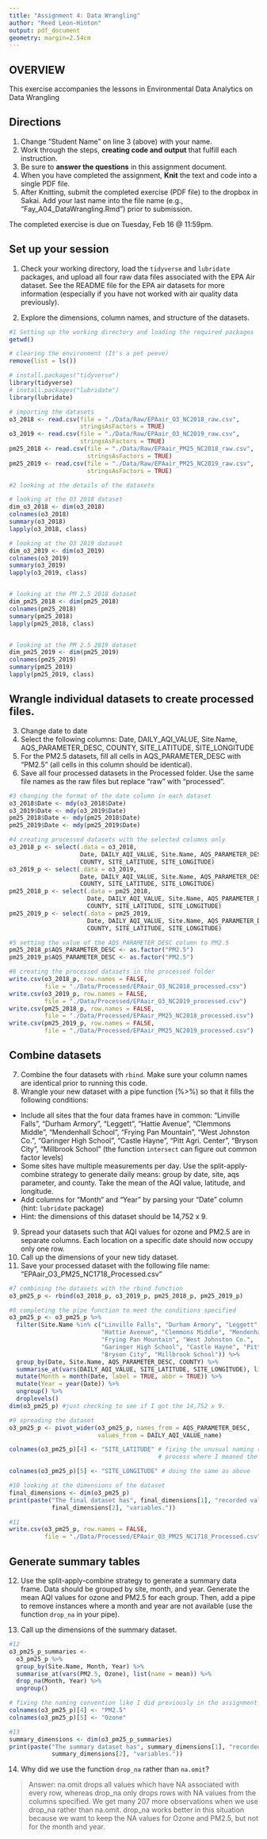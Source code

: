 ```yaml
---
title: "Assignment 4: Data Wrangling"
author: "Reed Leon-Hinton"
output: pdf_document
geometry: margin=2.54cm
---
```


## OVERVIEW

This exercise accompanies the lessons in Environmental Data Analytics on Data Wrangling 

## Directions
1. Change "Student Name" on line 3 (above) with your name.
2. Work through the steps, **creating code and output** that fulfill each instruction.
3. Be sure to **answer the questions** in this assignment document.
4. When you have completed the assignment, **Knit** the text and code into a single PDF file.
5. After Knitting, submit the completed exercise (PDF file) to the dropbox in Sakai. Add your last name into the file name (e.g., "Fay_A04_DataWrangling.Rmd") prior to submission.

The completed exercise is due on Tuesday, Feb 16 @ 11:59pm.

## Set up your session 
1. Check your working directory, load the `tidyverse` and `lubridate` packages, and upload all four raw data files associated with the EPA Air dataset. See the README file for the EPA air datasets for more information (especially if you have not worked with air quality data previously). 

2. Explore the dimensions, column names, and structure of the datasets. 

```r
#1 Setting up the working directory and loading the required packages
getwd()

# clearing the environment (It's a pet peeve)
remove(list = ls())

# install.packages("tidyverse")
library(tidyverse)
# install.packages("lubridate")
library(lubridate)

# importing the datasets
o3_2018 <- read.csv(file = "./Data/Raw/EPAair_O3_NC2018_raw.csv", 
                    stringsAsFactors = TRUE)
o3_2019 <- read.csv(file = "./Data/Raw/EPAair_O3_NC2019_raw.csv", 
                    stringsAsFactors = TRUE)
pm25_2018 <- read.csv(file = "./Data/Raw/EPAair_PM25_NC2018_raw.csv", 
                      stringsAsFactors = TRUE)
pm25_2019 <- read.csv(file = "./Data/Raw/EPAair_PM25_NC2019_raw.csv", 
                      stringsAsFactors = TRUE)

#2 looking at the details of the datasets

# looking at the O3 2018 dataset
dim_o3_2018 <- dim(o3_2018)
colnames(o3_2018)
summary(o3_2018)
lapply(o3_2018, class)

# looking at the O3 2019 dataset
dim_o3_2019 <- dim(o3_2019)
colnames(o3_2019)
summary(o3_2019)
lapply(o3_2019, class)


# looking at the PM 2.5 2018 dataset
dim_pm25_2018 <- dim(pm25_2018)
colnames(pm25_2018)
summary(pm25_2018)
lapply(pm25_2018, class)


# looking at the PM 2.5 2019 dataset
dim_pm25_2019 <- dim(pm25_2019)
colnames(pm25_2019)
summary(pm25_2019)
lapply(pm25_2019, class)

```

## Wrangle individual datasets to create processed files.
3. Change date to date
4. Select the following columns: Date, DAILY_AQI_VALUE, Site.Name, AQS_PARAMETER_DESC, COUNTY, SITE_LATITUDE, SITE_LONGITUDE
5. For the PM2.5 datasets, fill all cells in AQS_PARAMETER_DESC with "PM2.5" (all cells in this column should be identical).
6. Save all four processed datasets in the Processed folder. Use the same file names as the raw files but replace "raw" with "processed".

```r
#3 changing the format of the date column in each dataset
o3_2018$Date <- mdy(o3_2018$Date)
o3_2019$Date <- mdy(o3_2019$Date)
pm25_2018$Date <- mdy(pm25_2018$Date)
pm25_2019$Date <- mdy(pm25_2019$Date)

#4 creating processed datasets with the selected columns only
o3_2018_p <- select(.data = o3_2018,
                    Date, DAILY_AQI_VALUE, Site.Name, AQS_PARAMETER_DESC, 
                    COUNTY, SITE_LATITUDE, SITE_LONGITUDE)
o3_2019_p <- select(.data = o3_2019,
                    Date, DAILY_AQI_VALUE, Site.Name, AQS_PARAMETER_DESC, 
                    COUNTY, SITE_LATITUDE, SITE_LONGITUDE)
pm25_2018_p <- select(.data = pm25_2018,
                      Date, DAILY_AQI_VALUE, Site.Name, AQS_PARAMETER_DESC, 
                      COUNTY, SITE_LATITUDE, SITE_LONGITUDE)
pm25_2019_p <- select(.data = pm25_2019,
                      Date, DAILY_AQI_VALUE, Site.Name, AQS_PARAMETER_DESC, 
                      COUNTY, SITE_LATITUDE, SITE_LONGITUDE)

#5 setting the value of the AQS_PARAMETER_DESC column to PM2.5
pm25_2018_p$AQS_PARAMETER_DESC <- as.factor("PM2.5")
pm25_2019_p$AQS_PARAMETER_DESC <- as.factor("PM2.5")

#6 creating the processed datasets in the processed folder
write.csv(o3_2018_p, row.names = FALSE,
          file = "./Data/Processed/EPAair_O3_NC2018_processed.csv")
write.csv(o3_2019_p, row.names = FALSE,
          file = "./Data/Processed/EPAair_O3_NC2019_processed.csv")
write.csv(pm25_2018_p, row.names = FALSE,
          file = "./Data/Processed/EPAair_PM25_NC2018_processed.csv")
write.csv(pm25_2019_p, row.names = FALSE,
          file = "./Data/Processed/EPAair_PM25_NC2019_processed.csv")

```


## Combine datasets
7. Combine the four datasets with `rbind`. Make sure your column names are identical prior to running this code. 
8. Wrangle your new dataset with a pipe function (%>%) so that it fills the following conditions: 

* Include all sites that the four data frames have in common: "Linville Falls", "Durham Armory", "Leggett", "Hattie Avenue", "Clemmons Middle", "Mendenhall School", "Frying Pan Mountain", "West Johnston Co.", "Garinger High School", "Castle Hayne", "Pitt Agri. Center", "Bryson City", "Millbrook School" (the function `intersect` can figure out common factor levels)
* Some sites have multiple measurements per day. Use the split-apply-combine strategy to generate daily means: group by date, site, aqs parameter, and county. Take the mean of the AQI value, latitude, and longitude.
* Add columns for "Month" and "Year" by parsing your "Date" column (hint: `lubridate` package)
* Hint: the dimensions of this dataset should be 14,752 x 9.

9. Spread your datasets such that AQI values for ozone and PM2.5 are in separate columns. Each location on a specific date should now occupy only one row.
10. Call up the dimensions of your new tidy dataset.
11. Save your processed dataset with the following file name: "EPAair_O3_PM25_NC1718_Processed.csv"

```r
#7 combining the datasets with the rbind function
o3_pm25_p <- rbind(o3_2018_p, o3_2019_p, pm25_2018_p, pm25_2019_p)

#8 completing the pipe function to meet the conditions specified
o3_pm25_p <- o3_pm25_p %>%
  filter(Site.Name %in% c("Linville Falls", "Durham Armory", "Leggett", 
                          "Hattie Avenue", "Clemmons Middle", "Mendenhall School", 
                          "Frying Pan Mountain", "West Johnston Co.", 
                          "Garinger High School", "Castle Hayne", "Pitt Agri. Center", 
                          "Bryson City", "Millbrook School")) %>%
  group_by(Date, Site.Name, AQS_PARAMETER_DESC, COUNTY) %>%
  summarise_at(vars(DAILY_AQI_VALUE, SITE_LATITUDE, SITE_LONGITUDE), list(name = mean)) %>%
  mutate(Month = month(Date, label = TRUE, abbr = TRUE)) %>%
  mutate(Year = year(Date)) %>%
  ungroup() %>%
  droplevels()
dim(o3_pm25_p) #just checking to see if I got the 14,752 x 9.

#9 spreading the dataset
o3_pm25_p <- pivot_wider(o3_pm25_p, names_from = AQS_PARAMETER_DESC, 
                         values_from = DAILY_AQI_VALUE_name)

colnames(o3_pm25_p)[4] <- "SITE_LATITUDE" # fixing the unusual naming resulting from the 
                                          # process where I meaned the values

colnames(o3_pm25_p)[5] <- "SITE_LONGITUDE" # doing the same as above

#10 looking at the dimensions of the dataset
final_dimensions <- dim(o3_pm25_p)
print(paste("The final dataset has", final_dimensions[1], "recorded values for", 
            final_dimensions[2], "variables."))

#11
write.csv(o3_pm25_p, row.names = FALSE,
          file = "./Data/Processed/EPAair_O3_PM25_NC1718_Processed.csv")

```


## Generate summary tables
12. Use the split-apply-combine strategy to generate a summary data frame. Data should be grouped by site, month, and year. Generate the mean AQI values for ozone and PM2.5 for each group. Then, add a pipe to remove instances where a month and year are not available (use the function `drop_na` in your pipe). 

13. Call up the dimensions of the summary dataset.

```r
#12
o3_pm25_p_summaries <- 
  o3_pm25_p %>%
  group_by(Site.Name, Month, Year) %>%
  summarise_at(vars(PM2.5, Ozone), list(name = mean)) %>%
  drop_na(Month, Year) %>%
  ungroup()

# fixing the naming convention like I did previously in the assignment
colnames(o3_pm25_p)[4] <- "PM2.5"
colnames(o3_pm25_p)[5] <- "Ozone"

#13 
summary_dimensions <- dim(o3_pm25_p_summaries)
print(paste("The summary dataset has", summary_dimensions[1], "recorded values for", 
            summary_dimensions[2], "variables."))


```

14. Why did we use the function `drop_na` rather than `na.omit`?

> Answer: na.omit drops all values which have NA associated with every row, whereas drop_na only drops rows with NA values from the columns specified. We get many 207 more observations when we use drop_na rather than na.omit. drop_na works better in this situation because we want to keep the NA values for Ozone and PM2.5, but not for the month and year. 
